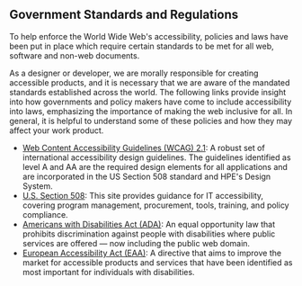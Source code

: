 ## Government Standards and Regulations

To help enforce the World Wide Web's accessibility, policies and laws have been put in place which require certain standards to be met for all web, software and non-web documents.

As a designer or developer, we are morally responsible for creating accessible products, and it is necessary that we are aware of the mandated standards established across the world. The following links provide insight into how governments and policy makers have come to include accessibility into laws, emphasizing the importance of making the web inclusive for all. In general, it is helpful to understand some of these policies and how they may affect your work product.

- [Web Content Accessibility Guidelines (WCAG) 2.1](https://www.w3.org/TR/WCAG21/): A robust set of international accessibility design guidelines. The guidelines identified as level A and AA are the required design elements for all applications and are incorporated in the US Section 508 standard and HPE's Design System.
- [U.S. Section 508](https://www.section508.gov/): This site provides guidance for IT accessibility, covering program management, procurement, tools, training, and policy compliance.
- [Americans with Disabilities Act (ADA)](https://www.ada.gov/ada_intro.htm): An equal opportunity law that prohibits discrimination against people with disabilities where public services are offered — now including the public web domain.
- [European Accessibility Act (EAA)](https://ec.europa.eu/social/main.jsp?catId=1202): A directive that aims to improve the market for accessible products and services that have been identified as most important for individuals with disabilities.
